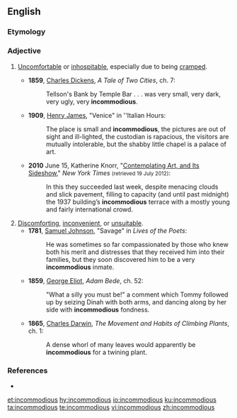 ==English==

===Etymology===
{{prefix|in|commodious|lang=en}}

===Adjective===
{{en-adj}}

# {{label|en|of a place occupied by people}} [[uncomfortable|Uncomfortable]] or [[inhospitable]], especially due to being [[cramped]].
#* '''1859''', [[w:Charles Dickens|Charles Dickens]], ''A Tale of Two Cities'', ch. 7:
#*: Tellson's Bank by Temple Bar . . . was very small, very dark, very ugly, very '''incommodious'''.
#* '''1909''', [[w:Henry James|Henry James]], "Venice" in ''Italian Hours:
#*: The place is small and '''incommodious''', the pictures are out of sight and ill-lighted, the custodian is rapacious, the visitors are mutually intolerable, but the shabby little chapel is a palace of art.
#* '''2010''' June 15, Katherine Knorr, "[http://www.nytimes.com/2010/06/16/arts/16iht-dynasty.html Contemplating Art, and Its Sideshow]," ''New York Times'' <small>(retrieved 19 July 2012)</small>:
#*: In this they succeeded last week, despite menacing clouds and slick pavement, filling to capacity (and until past midnight) the 1937 building’s '''incommodious''' terrace with a mostly young and fairly international crowd.
# [[discomfort|Discomforting]], [[inconvenient]], or [[unsuitable]].
#* '''1781''', [[w:Samuel Johnson|Samuel Johnson]], "Savage" in ''Lives of the Poets'':
#*: He was sometimes so far compassionated by those who knew both his merit and distresses that they received him into their families, but they soon discovered him to be a very '''incommodious''' inmate.
#* '''1859''', [[w:George Eliot|George Eliot]], ''Adam Bede'', ch. 52:
#*: "What a silly you must be!" a comment which Tommy followed up by seizing Dinah with both arms, and dancing along by her side with '''incommodious''' fondness.
#* '''1865''', [[w:Charles Darwin|Charles Darwin]], ''The Movement and Habits of Climbing Plants'', ch. 1:
#*: A dense whorl of many leaves would apparently be '''incommodious''' for a twining plant.

===References===
* {{R:OneLook}}

[[et:incommodious]]
[[hy:incommodious]]
[[io:incommodious]]
[[ku:incommodious]]
[[ta:incommodious]]
[[te:incommodious]]
[[vi:incommodious]]
[[zh:incommodious]]